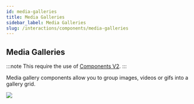 ```yaml
---
id: media-galleries
title: Media Galleries
sidebar_label: Media Galleries
slug: /interactions/components/media-galleries
---
```


## Media Galleries

:::note
This require the use of [Components V2](/interactions/components-v2).
:::

Media gallery components allow you to group images, videos or gifs into a gallery grid.

<img src="/img/interactions/media-gallery.png" />

